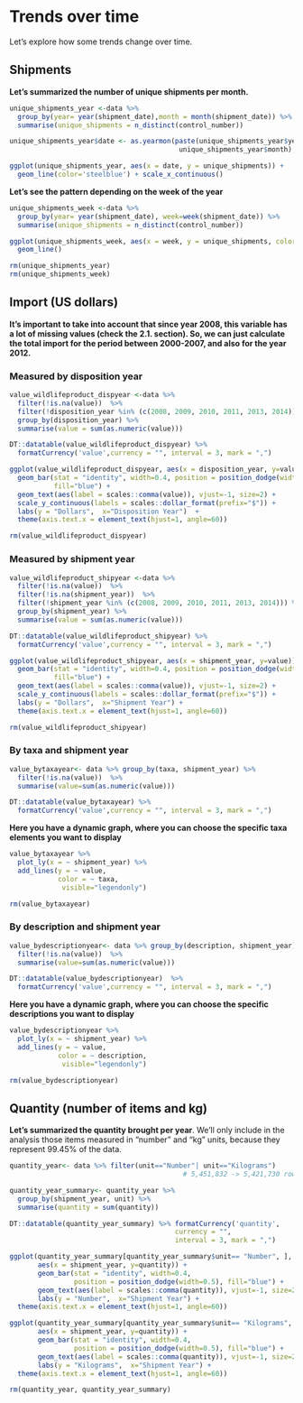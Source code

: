 # Trends over time
Let's explore how some trends change over time. 

## Shipments
**Let's summarized the number of unique shipments per month.**

```r
unique_shipments_year <-data %>% 
  group_by(year= year(shipment_date),month = month(shipment_date)) %>%
  summarise(unique_shipments = n_distinct(control_number)) 

unique_shipments_year$date <- as.yearmon(paste(unique_shipments_year$year, 
                                          unique_shipments_year$month), "%Y %m")

ggplot(unique_shipments_year, aes(x = date, y = unique_shipments)) + 
  geom_line(color='steelblue') + scale_x_continuous()
```

**Let's see the pattern depending on the week of the year**

```r
unique_shipments_week <-data %>% 
  group_by(year= year(shipment_date), week=week(shipment_date)) %>%
  summarise(unique_shipments = n_distinct(control_number)) 

ggplot(unique_shipments_week, aes(x = week, y = unique_shipments, color=factor(year))) + 
  geom_line() 

rm(unique_shipments_year)
rm(unique_shipments_week)
```

## Import (US dollars)
**It's important to take into account that since year 2008, this variable has a lot of missing values (check the 2.1. section). So, we can just calculate the total import for the period between 2000-2007, and also for the year 2012.**

### Measured by disposition year
```r
value_wildlifeproduct_dispyear <-data %>% 
  filter(!is.na(value))  %>%
  filter(!disposition_year %in% (c(2008, 2009, 2010, 2011, 2013, 2014))) %>%
  group_by(disposition_year) %>%
  summarise(value = sum(as.numeric(value))) 

DT::datatable(value_wildlifeproduct_dispyear) %>%
  formatCurrency('value',currency = "", interval = 3, mark = ",")

ggplot(value_wildlifeproduct_dispyear, aes(x = disposition_year, y=value)) + 
  geom_bar(stat = "identity", width=0.4, position = position_dodge(width=0.5), 
           fill="blue") +
  geom_text(aes(label = scales::comma(value)), vjust=-1, size=2) +
  scale_y_continuous(labels = scales::dollar_format(prefix="$")) +
  labs(y = "Dollars",  x="Disposition Year")  +
  theme(axis.text.x = element_text(hjust=1, angle=60)) 

rm(value_wildlifeproduct_dispyear)
```

### Measured by shipment year
```r
value_wildlifeproduct_shipyear <-data %>% 
  filter(!is.na(value))  %>%
  filter(!is.na(shipment_year))  %>%
  filter(!shipment_year %in% (c(2008, 2009, 2010, 2011, 2013, 2014))) %>%
  group_by(shipment_year) %>%
  summarise(value = sum(as.numeric(value)))

DT::datatable(value_wildlifeproduct_shipyear) %>%
  formatCurrency('value',currency = "", interval = 3, mark = ",")

ggplot(value_wildlifeproduct_shipyear, aes(x = shipment_year, y=value)) + 
  geom_bar(stat = "identity", width=0.4, position = position_dodge(width=0.5), 
           fill="blue") +
  geom_text(aes(label = scales::comma(value)), vjust=-1, size=2) +
  scale_y_continuous(labels = scales::dollar_format(prefix="$")) +
  labs(y = "Dollars",  x="Shipment Year") +
  theme(axis.text.x = element_text(hjust=1, angle=60)) 

rm(value_wildlifeproduct_shipyear)
```

### By taxa and shipment year
```r
value_bytaxayear<- data %>% group_by(taxa, shipment_year) %>%
  filter(!is.na(value))  %>%
  summarise(value=sum(as.numeric(value))) 

DT::datatable(value_bytaxayear) %>%
  formatCurrency('value',currency = "", interval = 3, mark = ",")
```

**Here you have a dynamic graph, where you can choose the specific taxa elements you want to display**
```r
value_bytaxayear %>%  
  plot_ly(x = ~ shipment_year) %>% 
  add_lines(y = ~ value, 
            color = ~ taxa,
             visible="legendonly")

rm(value_bytaxayear)
```
### By description and shipment year
```r
value_bydescriptionyear<- data %>% group_by(description, shipment_year) %>%
  filter(!is.na(value))  %>%
  summarise(value=sum(as.numeric(value))) 

DT::datatable(value_bydescriptionyear)  %>%
  formatCurrency('value',currency = "", interval = 3, mark = ",")

```

**Here you have a dynamic graph, where you can choose the specific descriptions you want to display**
```r
value_bydescriptionyear %>%  
  plot_ly(x = ~ shipment_year) %>% 
  add_lines(y = ~ value, 
            color = ~ description,
             visible="legendonly")

rm(value_bydescriptionyear)
```


## Quantity (number of items and kg)
**Let's summarized the quantity brought per year**. We'll only include in the analysis those items measured in "number" and "kg" units, because they represent 99.45% of the data. 

```r
quantity_year<- data %>% filter(unit=="Number"| unit=="Kilograms") 
                                           # 5,451,832 -> 5,421,730 rows

quantity_year_summary<- quantity_year %>% 
  group_by(shipment_year, unit) %>%
  summarise(quantity = sum(quantity)) 

DT::datatable(quantity_year_summary) %>% formatCurrency('quantity',
                                         currency = "",
                                         interval = 3, mark = ",")

ggplot(quantity_year_summary[quantity_year_summary$unit== "Number", ],
       aes(x = shipment_year, y=quantity)) + 
       geom_bar(stat = "identity", width=0.4, 
                position = position_dodge(width=0.5), fill="blue") +
       geom_text(aes(label = scales::comma(quantity)), vjust=-1, size=2) +
       labs(y = "Number",  x="Shipment Year") +
  theme(axis.text.x = element_text(hjust=1, angle=60)) 

ggplot(quantity_year_summary[quantity_year_summary$unit== "Kilograms", ],
       aes(x = shipment_year, y=quantity)) + 
       geom_bar(stat = "identity", width=0.4, 
                position = position_dodge(width=0.5), fill="blue") +
       geom_text(aes(label = scales::comma(quantity)), vjust=-1, size=2) +
       labs(y = "Kilograms",  x="Shipment Year") +
  theme(axis.text.x = element_text(hjust=1, angle=60)) 

rm(quantity_year, quantity_year_summary)
```
